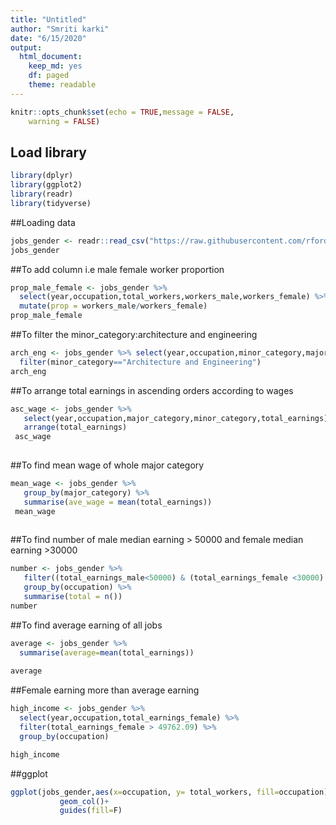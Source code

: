 ```yaml
---
title: "Untitled"
author: "Smriti karki"
date: "6/15/2020"
output: 
  html_document:
    keep_md: yes
    df: paged
    theme: readable
---
```


```r
knitr::opts_chunk$set(echo = TRUE,message = FALSE,
	warning = FALSE)
```

## Load library
```r
library(dplyr)
library(ggplot2)
library(readr)
library(tidyverse)

```



##Loading data
```r
jobs_gender <- readr::read_csv("https://raw.githubusercontent.com/rfordatascience/tidytuesday/master/data/2019/2019-03-05/jobs_gender.csv")
jobs_gender


```

##To add column i.e male female worker proportion
```r
prop_male_female <- jobs_gender %>% 
  select(year,occupation,total_workers,workers_male,workers_female) %>% 
  mutate(prop = workers_male/workers_female)
prop_male_female
```

##To filter the minor_category:architecture and engineering
```r
arch_eng <- jobs_gender %>% select(year,occupation,minor_category,major_category,workers_male,workers_female) %>% 
  filter(minor_category=="Architecture and Engineering")
arch_eng

```
##To arrange total earnings in ascending orders according to wages
```r
asc_wage <- jobs_gender %>% 
   select(year,occupation,major_category,minor_category,total_earnings) %>% 
   arrange(total_earnings)
 asc_wage
 
```
##To find mean wage of whole major category
```r
mean_wage <- jobs_gender %>% 
   group_by(major_category) %>% 
   summarise(ave_wage = mean(total_earnings))
 mean_wage
 
```
##To find number of male median earning > 50000 and female median earning >30000
```r
number <- jobs_gender %>% 
   filter((total_earnings_male<50000) & (total_earnings_female <30000) ) %>% 
   group_by(occupation) %>% 
   summarise(total = n())
number
```

##To find average earning of all jobs
```r
average <- jobs_gender %>% 
  summarise(average=mean(total_earnings))
   
average
```
##Female earning more than average earning
```r
high_income <- jobs_gender %>% 
  select(year,occupation,total_earnings_female) %>% 
  filter(total_earnings_female > 49762.09) %>% 
  group_by(occupation) 

high_income
```
##ggplot
```r

ggplot(jobs_gender,aes(x=occupation, y= total_workers, fill=occupation))+
           geom_col()+
           guides(fill=F)
```






